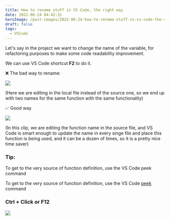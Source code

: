 ```yaml
---
title: How to rename stuff in VS Code, the right way
date: 2022-06-24 04:42:31
heroImage: /post-images/2022-06-24-how-to-rename-stuff-in-vs-code-the-right-way.webp
draft: false
tags:
  - VSCode
---
```


Let's say in the project we want to change the name of the variable, for refactoring purposes to make some code readability improvement.

We can use VS Code shortcut **F2** to do it.

❌ The bad way to rename:

![](/post-images/2022-06-bad-way.gif)

(Here we are editing in the local file instead of the source one, so we end up with two names for the same function with the same functionality)

✅ Good way

![](/post-images/2022-06-good-way.gif)

(In this clip, we are editing the function name in the source file, and VS Code is smart enough to update the name in every singe file and place this function is being used, and it can be a dozen of times, so it is a pretty nice time saver)

### Tip:

To get to the very source of function definition, use the VS Code peek command

To get to the very source of function definition, use the VS Code [peek](/post/2022-07-09-what-is-vs-code-peek-definition) command

### Ctrl + Click or F12

![](/post-images/2022-06-tip.gif)
